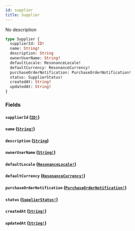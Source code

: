 ```yaml
---
id: supplier
title: Supplier
---
```


No description

```graphql
type Supplier {
  supplierId: ID!
  name: String!
  description: String
  ownerUserName: String!
  defaultLocale: ResonanceLocale!
  defaultCurrency: ResonanceCurrency!
  purchaseOrderNotification: PurchaseOrderNotification!
  status: SupplierStatus!
  createdAt: String!
  updatedAt: String!
}
```

### Fields

#### `supplierId` ([`ID!`](/developers/supplier-apis/supply-api/reference/scalars/id))

#### `name` ([`String!`](/developers/supplier-apis/supply-api/reference/scalars/string))

#### `description` ([`String`](/developers/supplier-apis/supply-api/reference/scalars/string))

#### `ownerUserName` ([`String!`](/developers/supplier-apis/supply-api/reference/scalars/string))

#### `defaultLocale` ([`ResonanceLocale!`](/developers/supplier-apis/supply-api/reference/enums/resonance-locale))

#### `defaultCurrency` ([`ResonanceCurrency!`](/developers/supplier-apis/supply-api/reference/enums/resonance-currency))

#### `purchaseOrderNotification` ([`PurchaseOrderNotification!`](/developers/supplier-apis/supply-api/reference/objects/purchase-order-notification))

#### `status` ([`SupplierStatus!`](/developers/supplier-apis/supply-api/reference/enums/supplier-status))

#### `createdAt` ([`String!`](/developers/supplier-apis/supply-api/reference/scalars/string))

#### `updatedAt` ([`String!`](/developers/supplier-apis/supply-api/reference/scalars/string))
